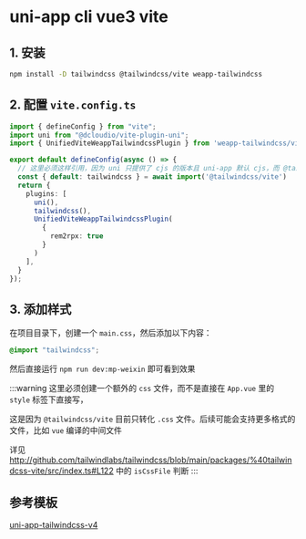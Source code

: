 
# uni-app cli vue3 vite

## 1. 安装

```bash npm2yarn
npm install -D tailwindcss @tailwindcss/vite weapp-tailwindcss
```

<Patch />

## 2. 配置 `vite.config.ts`

```ts title="vite.config.ts"
import { defineConfig } from "vite";
import uni from "@dcloudio/vite-plugin-uni";
import { UnifiedViteWeappTailwindcssPlugin } from 'weapp-tailwindcss/vite'

export default defineConfig(async () => {
  // 这里必须这样引用，因为 uni 只提供了 cjs 的版本且 uni-app 默认 cjs，而 @tailwindcss/vite 只提供了 esm 版本
  const { default: tailwindcss } = await import('@tailwindcss/vite')
  return {
    plugins: [
      uni(),
      tailwindcss(),
      UnifiedViteWeappTailwindcssPlugin(
        {
          rem2rpx: true
        }
      )
    ],
  }
});
```

## 3. 添加样式

在项目目录下，创建一个 `main.css`，然后添加以下内容：

```css title="main.css"
@import "tailwindcss";
```

然后直接运行 `npm run dev:mp-weixin` 即可看到效果

:::warning
这里必须创建一个额外的 `css` 文件，而不是直接在 `App.vue` 里的 `style` 标签下直接写，

这是因为 `@tailwindcss/vite` 目前只转化 `.css` 文件。后续可能会支持更多格式的文件，比如 `vue` 编译的中间文件

详见 http://github.com/tailwindlabs/tailwindcss/blob/main/packages/%40tailwindcss-vite/src/index.ts#L122 中的 `isCssFile` 判断
:::



## 参考模板

[uni-app-tailwindcss-v4](https://github.com/icebreaker-template/uni-app-tailwindcss-v4) 